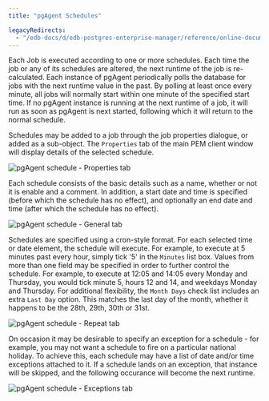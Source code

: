 ```yaml
---
title: "pgAgent Schedules"

legacyRedirects:
  - "/edb-docs/d/edb-postgres-enterprise-manager/reference/online-documentation/8.0/pgagent-schedules.html"
---
```


<div id="pgagent-schedules" class="registered_link"></div>

Each Job is executed according to one or more schedules. Each time the job or any of its schedules are altered, the next runtime of the job is re-calculated. Each instance of pgAgent periodically polls the database for jobs with the next runtime value in the past. By polling at least once every minute, all jobs will normally start within one minute of the specified start time. If no pgAgent instance is running at the next runtime of a job, it will run as soon as pgAgent is next started, following which it will return to the normal schedule.

Schedules may be added to a job through the job properties dialogue, or added as a sub-object. The `Properties` tab of the main PEM client window will display details of the selected schedule.

![pgAgent schedule - Properties tab](../images/pgagent_scheduleproperties.png)

Each schedule consists of the basic details such as a name, whether or not it is enable and a comment. In addition, a start date and time is specified (before which the schedule has no effect), and optionally an end date and time (after which the schedule has no effect).

![pgAgent schedule - General tab](../images/pgagent_scheduledetails1.png)

Schedules are specified using a cron-style format. For each selected time or date element, the schedule will execute. For example, to execute at 5 minutes past every hour, simply tick '5' in the `Minutes` list box. Values from more than one field may be specified in order to further control the schedule. For example, to execute at 12:05 and 14:05 every Monday and Thursday, you would tick minute 5, hours 12 and 14, and weekdays Monday and Thursday. For additional flexibility, the `Month Days` check list includes an extra `Last Day` option. This matches the last day of the month, whether it happens to be the 28th, 29th, 30th or 31st.

![pgAgent schedule - Repeat tab](../images/pgagent_scheduledetails2.png)

On occasion it may be desirable to specify an exception for a schedule - for example, you may not want a schedule to fire on a particular national holiday. To achieve this, each schedule may have a list of date and/or time exceptions attached to it. If a schedule lands on an exception, that instance will be skipped, and the following occurance will become the next runtime.

![pgAgent schedule - Exceptions tab](../images/pgagent_scheduledetails3.png)
